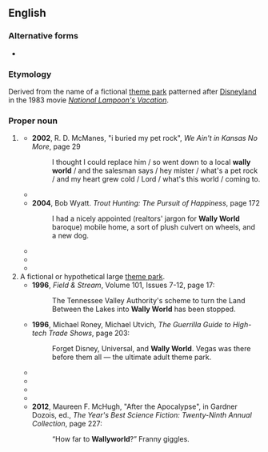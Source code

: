 {{also|Wallyworld}}
==English==

===Alternative forms===
* {{l|en|Wallyworld}}

===Etymology===
Derived from the name of a fictional [[theme park]] patterned after [[Disneyland]] in the 1983 movie ''[[w:National Lampoon's Vacation|National Lampoon's Vacation]]''.

===Proper noun===
{{en-proper noun|head=[[Wally]] [[world|World]]}}

# {{lb|en|slang|pejorative}} {{w|Wal-Mart}}
#* '''2002''', R. D. McManes, "i buried my pet rock", ''We Ain't in Kansas No More'', page 29
#*: I thought I could replace him / so went down to a local '''wally world''' / and the salesman says / hey mister / what's a pet rock / and my heart grew cold / Lord / what's this world / coming to.
#* {{quote-text|year=2002|author=Shelby Lewis|title=Simply Marvelous|page=83|passage="'''Wally World'''?" He felt like he was playing a new board game and was just getting the hang of the rules. “Around here,” Daisy said, “Wal-Mart is often called '''Wally World'''.}}
#* '''2004''', Bob Wyatt. ''Trout Hunting: The Pursuit of Happiness'', page 172
#*: I had a nicely appointed (realtors' jargon for '''Wally World''' baroque) mobile home, a sort of plush culvert on wheels, and a new dog.
#* {{quote-text|year=2004|author=Shelby Lewis|title=Simply Wild|page=238|passage="Her daughter was reported as saying Kandi ought to be used to '''Wally World''' by now.” “Guess so,” Daisy said, her manner thoughtful.}}
#* {{quote-text|year=2007|author=Toni White|title=Ridge Street Home|page=36|passage=Over in the corner there was a raised platform, with a roll of background screens behind it, kind of like at the '''Wally World''' stores.}}
#* {{quote-text|year=2007|author=L. W. Fugett|title=Murder in the Bluegrass|page=3|passage=The man obviously had an aversion to '''Wally World''': receiving stolen property in '73, […]; receiving stolen property in '78; […]; and grand theft […].}}
# A fictional or hypothetical large [[theme park]].
#* '''1996''', ''Field & Stream'', Volume 101, Issues 7-12, page 17:
#*: The Tennessee Valley Authority's scheme to turn the Land Between the Lakes into '''Wally World''' has been stopped.
#* '''1996''', Michael Roney, Michael Utvich, ''The Guerrilla Guide to High-tech Trade Shows'', page 203:
#*: Forget Disney, Universal, and '''Wally World'''. Vegas was there before them all — the ultimate adult theme park.
#* {{quote-text|year=2004|author=Debra Kandelaars|title=Postcards: A Few of Our Favorites|page=vii|passage=South Australia is not for the flashy, wham-bam <nowiki>'</nowiki>'''Wallyworld'''<nowiki>'</nowiki> tourist, rather it's a vast tapestry of many colours and moods.}}
#* {{quote-text|year=2010|author=Lee Silber|title=Time Management for the Creative Person|page=34|passage=Obviously he [Clark Griswold] is missing the point, but at least he made it to the canyon and, eventually, '''Wally World'''.}}
#* {{quote-text|year=2010|author=J. L. Bourne|title=Beyond Exile: Day by Day Armageddon|page=193|passage=Using the same technique I had used months before I should be able to get this old battle horse running all the way to '''Wally World'''.}}
#* {{quote-text|year=2011|author=John Sellers|title=The Old Man and the Swamp|page=59|passage=I felt like Clark Griswold arriving at '''Wally World''', only to find that it's closed for repairs.}}
#* '''2012''', Maureen F. McHugh, "After the Apocalypse", in Gardner Dozois, ed., ''The Year's Best Science Fiction: Twenty-Ninth Annual Collection'', page 227:
#*: “How far to '''Wallyworld'''?” Franny giggles.